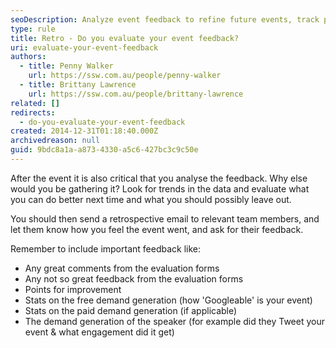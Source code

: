 ```yaml
---
seoDescription: Analyze event feedback to refine future events, track progress and identify areas for improvement.
type: rule
title: Retro - Do you evaluate your event feedback?
uri: evaluate-your-event-feedback
authors:
  - title: Penny Walker
    url: https://ssw.com.au/people/penny-walker
  - title: Brittany Lawrence
    url: https://ssw.com.au/people/brittany-lawrence
related: []
redirects:
  - do-you-evaluate-your-event-feedback
created: 2014-12-31T01:18:40.000Z
archivedreason: null
guid: 9bdc8a1a-a873-4330-a5c6-427bc3c9c50e
---
```


After the event it is also critical that you analyse the feedback. Why else would you be gathering it?
Look for trends in the data and evaluate what you can do better next time and what you should possibly leave out.

You should then send a retrospective email to relevant team members, and let them know how you feel the event went, and ask for their feedback.

Remember to include important feedback like:

- Any great comments from the evaluation forms
- Any not so great feedback from the evaluation forms
- Points for improvement
- Stats on the free demand generation (how 'Googleable' is your event)
- Stats on the paid demand generation (if applicable)
- The demand generation of the speaker (for example did they Tweet your event & what engagement did it get)